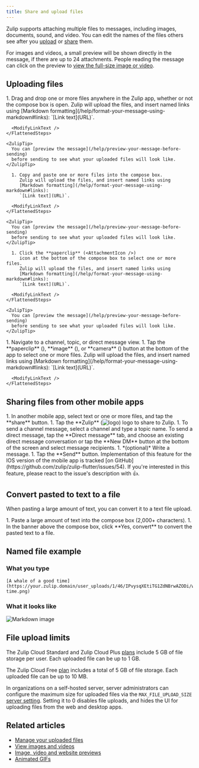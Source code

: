 ```yaml
---
title: Share and upload files
---
```



Zulip supports attaching multiple files to messages, including images,
documents, sound, and video. You can edit the names of the files others see
after you [upload](#uploading-files) or
[share](#sharing-files-from-other-mobile-apps) them.

For images and videos, a small preview will be shown directly in the message, if
there are up to 24 attachments. People reading the message can click on the
preview to [view the full-size image or video](/help/view-images-and-videos).

## Uploading files

<Tabs>
  <TabItem label="Via drag-and-drop">
    <FlattenedSteps>
      1. Drag and drop one or more files anywhere in the Zulip app,
         whether or not the compose box is open.
         Zulip will upload the files, and insert named links using
         [Markdown formatting](/help/format-your-message-using-markdown#links):
         `[Link text](URL)`.

      <ModifyLinkText />
    </FlattenedSteps>

    <ZulipTip>
      You can [preview the message](/help/preview-your-message-before-sending)
      before sending to see what your uploaded files will look like.
    </ZulipTip>
  </TabItem>

  <TabItem label="Via paste">
    <FlattenedSteps>
      <StartComposing />

      1. Copy and paste one or more files into the compose box.
         Zulip will upload the files, and insert named links using
         [Markdown formatting](/help/format-your-message-using-markdown#links):
         `[Link text](URL)`.

      <ModifyLinkText />
    </FlattenedSteps>

    <ZulipTip>
      You can [preview the message](/help/preview-your-message-before-sending)
      before sending to see what your uploaded files will look like.
    </ZulipTip>
  </TabItem>

  <TabItem label="Via compose box button">
    <FlattenedSteps>
      <StartComposing />

      1. Click the **paperclip** (<AttachmentIcon />)
         icon at the bottom of the compose box to select one or more files.
         Zulip will upload the files, and insert named links using
         [Markdown formatting](/help/format-your-message-using-markdown#links):
         `[Link text](URL)`.

      <ModifyLinkText />
    </FlattenedSteps>

    <ZulipTip>
      You can [preview the message](/help/preview-your-message-before-sending)
      before sending to see what your uploaded files will look like.
    </ZulipTip>
  </TabItem>

  <TabItem label="Mobile">
    <FlattenedSteps>
      1. Navigate to a channel, topic, or direct message view.
      1. Tap the
         **paperclip** (<AttachmentIcon />),
         **image** (<MobileImageIcon />),
         or **camera** (<MobileCameraIcon />)
         button at the bottom of the app to select one or more files. Zulip will
         upload the files, and insert named links using
         [Markdown formatting](/help/format-your-message-using-markdown#links):
         `[Link text](URL)`.

      <ModifyLinkText />
    </FlattenedSteps>
  </TabItem>
</Tabs>

## Sharing files from other mobile apps

<Tabs>
  <TabItem label="Android">
    <Steps>
      1. In another mobile app, select text or one or more files, and tap the
         **share** button.
      1. Tap the **Zulip** (<img src="/static/images/logo/zulip-icon-circle.svg" alt="logo" class="help-center-icon" />) logo to share to Zulip.
      1. To send a channel message, select a channel and type a topic name.
         To send a direct message, tap the **Direct message** tab, and choose
         an existing direct message conversation or tap the **New DM** button
         at the bottom of the screen and select message recipients.
      1. *(optional)* Write a message.
      1. Tap the **Send** button.
    </Steps>
  </TabItem>

  <TabItem label="iOS">
    Implementation of this feature for the IOS version of the mobile app is
    tracked [on GitHub](https://github.com/zulip/zulip-flutter/issues/54).
    If you're interested in this feature, please react to the issue's
    description with 👍.
  </TabItem>
</Tabs>

## Convert pasted to text to a file

When pasting a large amount of text, you can convert it to a text file upload.

<Tabs>
  <TabItem label="Desktop/Web">
    <Steps>
      1. Paste a large amount of text into the compose box (2,000+ characters).
      1. In the banner above the compose box, click **Yes, convert** to convert the
         pasted text to a file.
    </Steps>
  </TabItem>
</Tabs>

## Named file example

### What you type

```
[A whale of a good time](https://your.zulip.domain/user_uploads/1/46/IPvysqXEtiTG1ZdNBrwAZODi/whale-time.png)
```

### What it looks like

![Markdown image](../../../../static/images/help/markdown-image.png)

## File upload limits

The Zulip Cloud Standard and Zulip Cloud Plus
[plans](https://zulip.com/plans/#cloud) include 5 GB of file storage per user.
Each uploaded file can be up to 1 GB.

The Zulip Cloud Free [plan](https://zulip.com/plans/#cloud) includes a total of
5 GB of file storage. Each uploaded file can be up to 10 MB.

In organizations on a self-hosted server, server administrators can configure
the maximum size for uploaded files via the `MAX_FILE_UPLOAD_SIZE`
[server setting][system-settings]. Setting it to 0 disables file uploads, and
hides the UI for uploading files from the web and desktop apps.

[system-settings]: https://zulip.readthedocs.io/en/stable/production/settings.html

## Related articles

* [Manage your uploaded files](/help/manage-your-uploaded-files)
* [View images and videos](/help/view-images-and-videos)
* [Image, video and website previews](/help/image-video-and-website-previews)
* [Animated GIFs](/help/animated-gifs-from-giphy)
